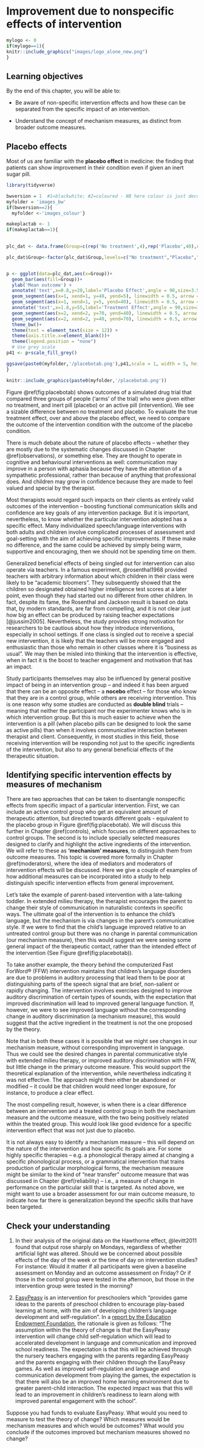 # Improvement due to nonspecific effects of intervention {#nonspecific}

```r
mylogo <- 0
if(mylogo==1){
knitr::include_graphics("images/logo_alone_new.png")
}
```

## Learning objectives
By the end of this chapter, you will be able to:

-   Be aware of non-specific intervention effects and how these can be separated from the specific impact of an intervention.

-   Understand the concept of mechanism measures, as distinct from broader outcome measures.

## Placebo effects

Most of us are familiar with the **placebo effect** in medicine: the finding that patients can show improvement in their condition even if given an inert sugar pill.

```r
library(tidyverse)

bwversion = 1  #1=blackwhite; #2=coloured - NB here colour is just decorative
myfolder = 'images_bw'
if(bwversion==2){
  myfolder <-'images_colour'}

makeplactab <- 1
if(makeplactab==1){
  

plc_dat <- data.frame(Group=c(rep('No treatment',4),rep('Placebo',40),rep('Intervention',70)))

plc_dat$Group<-factor(plc_dat$Group,levels=c("No treatment","Placebo","Intervention"))


p <- ggplot(data=plc_dat,aes(x=Group))+
  geom_bar(aes(fill=Group))+
  ylab('Mean outcome') + 
  annotate('text',x=0.8,y=20,label='Placebo Effect',angle = 90,size=3.5) +
  geom_segment(aes(x=1, xend=1, y=40, yend=5), linewidth = 0.5, arrow = arrow(length = unit(0.1, "cm")))+ 
  geom_segment(aes(x=1, xend=1, y=5, yend=40), linewidth = 0.5, arrow = arrow(length = unit(0.1, "cm")))+ 
  annotate('text',x=1.8,y=55,label='Treatment Effect',angle = 90,size=3.5) +
  geom_segment(aes(x=2, xend=2, y=70, yend=40), linewidth = 0.5, arrow = arrow(length = unit(0.1, "cm")))+ 
  geom_segment(aes(x=2, xend=2, y=40, yend=70), linewidth = 0.5, arrow = arrow(length = unit(0.1, "cm")))+ 
  theme_bw()+
  theme(text = element_text(size = 12)) +
  theme(axis.title.x=element_blank())+
  theme(legend.position = "none")
  # Use grey scale
p41 <- p+scale_fill_grey()

ggsave(paste0(myfolder,'/placebotab.png'),p41,scale = 1, width = 5, height = 3, units = c("in"), dpi = 300)
}

```

```r
knitr::include_graphics(paste0(myfolder,'/placebotab.png'))

```

Figure \@ref(fig:placebotab)\index{placebo} shows outcomes of a simulated drug trial that compared three groups of people ('arms' of the trial) who were given either no treatment, and inert pill (placebo) or an active pill (intervention). We see a sizable difference between no treatment and placebo. To evaluate the true treatment effect, over and above the placebo effect, we need to compare the outcome of the intervention condition with the outcome of the placebo condition.

There is much debate about the nature of placebo effects -- whether they are mostly due to the systematic changes discussed in Chapter \@ref(observations), or something else. They are thought to operate in cognitive and behavioural interventions as well: communication may improve in a person with aphasia because they have the attention of a sympathetic professional, rather than because of anything that professional does. And children may grow in confidence because they are made to feel valued and special by the therapist.

<!---#### The Hawthorne Effect? {.unnumbered}

<p id="custom">-->
\begin{tcolorbox}[colback=Black!5!lightgray,colframe=black!75!black,coltitle=white,title=The Hawthorne Effect]\label{box:Hawthorne}
The placebo effect in behavioural interventions is often discussed in conjunction with the Hawthorne effect, which refers to a tendency for people to change their behaviour as a result of simply being the focus of experimental attention. The name comes from the Hawthorne Works in Cicero, Illinois, where a study was done to see the effects of lighting changes and work structure changes such as working hours and break times on worker productivity. These changes appeared to improve productivity, but subsequent work suggested this was a very general effect that could be produced by almost any change to working practices. However, there is a twist in the tale. The original factory studies on the Hawthorne effect have been described as "among the most influential experiments in social science". Yet, like so many classic phenomena in social science, the work attracted critical scrutiny years after it was conducted, and the effect turns out to be far less compelling than was previously thought. The paper "Was there really a Hawthorne effect at the Hawthorne plant?" (\protect\hyperlink{ref-levitt2011}{Levitt \& List, 2011}) describes how the authors dug out and reanalysed the original data from the study, concluding that "an honest appraisal of this experiment reveals that the experimental design was not strong, the manner in which the studies were carried out was lacking, and the results were mixed at best...".
\end{tcolorbox}
<!---</p>-->

\index{Hawthorne effect}
Most therapists would regard such impacts on their clients as entirely valid outcomes of the intervention -- boosting functional communication skills and confidence are key goals of any intervention package. But it is important, nevertheless, to know whether the particular intervention adopted has a specific effect. Many individualized speech/language interventions with both adults and children involve complicated processes of assessment and goal-setting with the aim of achieving specific improvements. If these make no difference, and the same could be achieved by simply being warm, supportive and encouraging, then we should not be spending time on them.

Generalized beneficial effects of being singled out for intervention can also operate via teachers. In a famous experiment, @rosenthal1968 \index{Rosenthal teacher study} provided teachers with arbitrary information about which children in their class were likely to be "academic bloomers". They subsequently showed that the children so designated obtained higher intelligence test scores at a later point, even though they had started out no different from other children. In fact, despite its fame, the Rosenthal and Jackson result is based on data that, by modern standards, are far from compelling, and it is not clear just how big an effect can be produced by raising teacher expectations [@jussim2005].\index{teacher expectations} Nevertheless, the study provides strong motivation for researchers to be cautious about how they introduce interventions, especially in school settings. If one class is singled out to receive a special new intervention, it is likely that the teachers will be more engaged and enthusiastic than those who remain in other classes where it is "business as usual". We may then be misled into thinking that the intervention is effective, when in fact it is the boost to teacher engagement and motivation that has an impact.

Study participants themselves may also be influenced by general positive impact of being in an intervention group -- and indeed it has been argued that there can be an opposite effect -- a **nocebo** effect -- for those who know that they are in a control group, while others are receiving intervention.\index{nocebo effect} This is one reason why some studies are conducted as **double blind** trials -- meaning that neither the participant nor the experimenter knows who is in which intervention group.\index{double blind trial} But this is much easier to achieve when the intervention is a pill (when placebo pills can be designed to look the same as active pills) than when it involves communicative interaction between therapist and client. Consequently, in most studies in this field, those receiving intervention will be responding not just to the specific ingredients of the intervention, but also to any general beneficial effects of the therapeutic situation.

## Identifying specific intervention effects by measures of mechanism

\index{mechanism measures}There are two approaches that can be taken to disentangle nonspecific effects from specific impact of a particular intervention. First, we can include an active control group\index{controls!active} who get an equivalent amount of therapeutic attention, but directed towards different goals - equivalent to the placebo group in Figure \@ref(fig:placebotab). We will discuss this further in Chapter \@ref(controls), which focuses on different approaches to control groups. The second is to include specially selected measures designed to clarify and highlight the active ingredients of the intervention. We will refer to these as **'mechanism' measures**, to distinguish them from outcome measures. This topic is covered more formally in Chapter \@ref(moderators), where the idea of mediators and moderators of intervention effects will be discussed. Here we give a couple of examples of how additional measures can be incorporated into a study to help distinguish specific intervention effects from general improvement.

Let's take the example of parent-based intervention with a late-talking toddler. In extended milieu therapy, the therapist encourages the parent to change their style of communication in naturalistic contexts in specific ways. The ultimate goal of the intervention is to enhance the child's language, but the mechanism is via changes in the parent's communicative style. If we were to find that the child's language improved relative to an untreated control group but there was no change in parental communication (our mechanism measure), then this would suggest we were seeing some general impact of the therapeutic contact, rather than the intended effect of the intervention (See Figure \@ref(fig:placebotab)).

To take another example, the theory behind the computerized Fast ForWord® (FFW)\index{Fast ForWord} intervention maintains that children's language disorders are due to problems in auditory processing that lead them to be poor at distinguishing parts of the speech signal that are brief, non-salient or rapidly changing. The intervention involves exercises designed to improve auditory discrimination of certain types of sounds, with the expectation that improved discrimination will lead to improved general language function. If, however, we were to see improved language without the corresponding change in auditory discrimination (a mechanism measure), this would suggest that the active ingredient in the treatment is not the one proposed by the theory.

Note that in both these cases it is possible that we might see changes in our mechanism measure, without corresponding improvement in language. Thus we could see the desired changes in parental communicative style with extended milieu therapy, or improved auditory discrimination with FFW, but little change in the primary outcome measure. This would support the theoretical explanation of the intervention, while nevertheless indicating it was not effective. The approach might then either be abandoned or modified -- it could be that children would need longer exposure, for instance, to produce a clear effect.

The most compelling result, however, is when there is a clear difference between an intervention and a treated control group in both the mechanism measure and the outcome measure, with the two being positively related within the treated group. This would look like good evidence for a specific intervention effect that was not just due to placebo.

It is not always easy to identify a mechanism measure -- this will depend on the nature of the intervention and how specific its goals are. For some highly specific therapies -- e.g. a phonological therapy aimed at changing a specific phonological process, or a grammatical intervention that trains production of particular morphological forms, the mechanism measure might be similar to the kind of "near transfer" outcome measure that was discussed in Chapter \@ref(reliability) -- i.e., a measure of change in performance on the particular skill that is targeted. As noted above, we might want to use a broader assessment for our main outcome measure, to indicate how far there is generalization beyond the specific skills that have been targeted.

## Check your understanding

1.  In their analysis of the original data on the Hawthorne effect, @levitt2011 found that output rose sharply on Mondays, regardless of whether artificial light was altered. Should we be concerned about possible effects of the day of the week or the time of day on intervention studies? For instance: Would it matter if all participants were given a baseline assessment on Monday and an outcome asssessment on Friday? Or if those in the control group were tested in the afternoon, but those in the intervention group were tested in the morning?

2.  [EasyPeasy](https://guidebook.eif.org.uk/programme/easypeasy) is an intervention for preschoolers which "provides game ideas to the parents of preschool children to encourage play-based learning at home, with the aim of developing children's language development and self-regulation". In a [report by the Education Endowment Foundation](https://d2tic4wvo1iusb.cloudfront.net/documents/projects/EasyPeasy.pdf?v=1686132397), the rationale is given as follows: "The assumption within the theory of change is that the EasyPeasy intervention will change child self-regulation which will lead to accelerated development in language and communication and improved school readiness. The expectation is that this will be achieved through the nursery teachers engaging with the parents regarding EasyPeasy and the parents engaging with their children through the EasyPeasy games. As well as improved self-regulation and language and communication development from playing the games, the expectation is that there will also be an improved home learning environment due to greater parent-child interaction. The expected impact was that this will lead to an improvement in children's readiness to learn along with improved parental engagement with the school".

Suppose you had funds to evaluate EasyPeasy. What would you need to measure to test the theory of change? Which measures would be mechanism measures and which would be outcomes? What would you conclude if the outcomes improved but mechanism measures showed no change?
